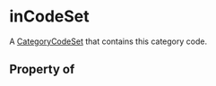 # inCodeSet

A <a class="localLink" href="/CategoryCodeSet">CategoryCodeSet</a> that contains this category code.

## Property of




